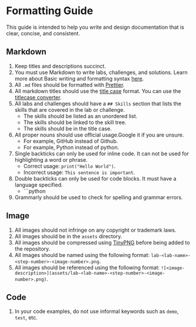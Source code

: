# Formatting Guide

This guide is intended to help you write and design documentation that is clear, concise, and consistent.

## Markdown

1. Keep titles and descriptions succinct.
2. You must use Markdown to write labs, challenges, and solutions. Learn more about Basic writing and formatting syntax [here](https://docs.github.com/en/get-started/writing-on-github/getting-started-with-writing-and-formatting-on-github/basic-writing-and-formatting-syntax).
3. All `.md` files should be formatted with [Prettier](https://prettier.io/).
4. All markdown titles should use the [title case](https://en.wikipedia.org/wiki/Title_case) format. You can use the [titlecase converter](https://titlecaseconverter.com/).
5. All labs and challenges should have a `## Skills` section that lists the skills that are covered in the lab or challenge.
   - The skills should be listed as an unordered list.
   - The skills should be linked to the skill tree.
   - The skills should be in the title case.
6. All proper nouns should use official usage.Google it if you are unsure.
   - For example, GitHub instead of Github.
   - For example, Python instead of python.
7. Single backticks can only be used for inline code. It can not be used for highlighting a word or phrase.
   - Correct usage: `print("Hello World")`.
   - Incorrect usage: `This sentence is important`.
8. Double backticks can only be used for code blocks. It must have a language specified.
   - \`\`\`python
9. Grammarly should be used to check for spelling and grammar errors.

## Image

1. All images should not infringe on any copyright or trademark laws.
2. All images should be in the `assets` directory.
3. All images should be compressed using [TinyPNG](https://tinypng.com/) before being added to the repository.
4. All images should be named using the following format: `lab-<lab-name>-<step-number>-<image-number>.png`.
5. All images should be referenced using the following format: `![<image-description>](assets/lab-<lab-name>-<step-number>-<image-number>.png)`.

## Code

1. In your code examples, do not use informal keywords such as `demo`, `test`, etc.
